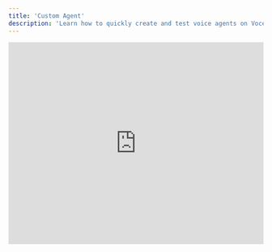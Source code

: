 ```yaml
---
title: 'Custom Agent'
description: 'Learn how to quickly create and test voice agents on Vocera without requiring any external API keys or integrations.'
---
```


<iframe
  width="100%"
  height="400px"
  style={{
  aspectRatio: '16 / 9',
  border: '1px solid #ccc',
  borderRadius: '8px',
  marginBottom: '20px'
}}
  src="https://www.tella.tv/video/beginners-guide-to-testing-ai-voice-agents-al7v/embed"
  frameborder="0"
  allow="accelerometer; autoplay; clipboard-write; encrypted-media; gyroscope; picture-in-picture"
  allowfullscreen
  title="Beginners Guide to Testing AI Voice Agents"
/>

## Quick Start Guide

Testing your voice agents on Vocera is simple and requires no external API keys. Our platform provides everything you need to get started immediately.

### Creating Your First Agent

<Steps>
  <Step title="Navigate to the Agents section">
    Navigate to the **Agents** section from the sidebar.
  </Step>

  <Step title="Click the Create Agent button">
    Click the **Create Agent** button.

    <img src="/images/select-create-agent.png" alt="Create Agent Form" />
  </Step>

  <Step title="Fill in the basic agent details">
    Fill in the basic agent details:

    * Name your agent

    * Add a description

    > This is a description of your voice agent. The more detailed it is, the better. In most cases, our customers use the agent's prompt directly.
    >

    <Tip>
      If you have a multi-state agent, you can follow this approach to build your Vocera agent's description.

      ```
      <System Prompt>
        ..
      <Node 1 Name>
      <Node 1 Prompt>
        ..
      <Node 2 Name>
      <Node 2 Prompt>
      ```
    </Tip>

    * Select the language of your voice agent
  </Step>

  <Step title="Click Create to finish">
    Click **Create** to finish.

    <img src="/images/create-agent.png" alt="Create Agent Form" />
  </Step>
</Steps>

### Testing Your Agent

Once created, your agent is immediately ready for testing. Vocera handles all the necessary backend processing, including:

* Transcript generation

* Voice synthesis

* Conversation management

<Note>
  No external API keys or assistant IDs are required. Vocera automatically manages all the necessary components for testing your agent.
</Note>

## Features Available for Testing

* **Real-time conversation testing**: Test your agent's responses in real-time

* **Transcript analysis**: Review generated transcripts for quality assurance

* **Performance metrics**: Track key performance indicators

* **Conversation flow validation**: Verify your agent's logic and responses

## Alternative Integration Options

If you need to integrate with specific platforms, check out our guides for:

* [VAPI Integration](/key-concepts/testing-agents/vapi-integration)

* [Retell Integration](/key-concepts/testing-agents/retell-integration)

## Next Steps

* Learn about [custom metrics](/testing-voice-agents/metrics/custom-metrics)

* Explore [predefined metrics](/testing-voice-agents/metrics/pre-defined-metrics)

* Set up [critical workflow metrics](/testing-voice-agents/metrics/critical-workflow-metric)